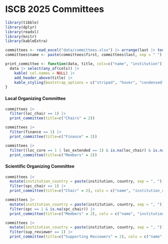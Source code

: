 # ISCB 2025 Committees

```r
library(tibble)
library(dplyr)
library(readxl)
library(knitr)
library(kableExtra)

committees <- read_excel("data/committees.xlsx") |> arrange(last |> toupper())
committees$name <- paste(committees$first, committees$last, sep = " ")

print_committee <- function(data, title, cols=c("name", "institution")) {
  data |> select(any_of(cols)) |>
    kable( col.names = NULL) |>
    add_header_above(title) |>
    kable_styling(bootstrap_options = c("striped", "hover", "condensed"))
}
```

::: {.grid}
::: {.g-col-12 .g-col-md-6}
#### Local Organizing Committee
```r
committees |> 
  filter(loc_chair == 1) |> 
  print_committee(title=c("Chairs" = 2))
```

```r
committees |> 
  filter(finance == 1) |> 
  print_committee(title=c("Finance" = 2))
```

```r
committees |> 
  filter((loc_core == 1 | loc_extended == 1) & is.na(loc_chair) & is.na(finance)) |> 
  print_committee(title=c("Members" = 2))
```
:::
::: {.g-col-12 .g-col-md-6}
#### Scientific Organizing Committee
```r
committees |> 
  mutate(institution_country = paste(institution, country, sep = ", ")) |>
  filter(spc_chair == 1) |>
  print_committee(title=c("Chair" = 2), cols = c("name", "institution_country"))
```

```r
committees |> 
  mutate(institution_country = paste(institution, country, sep = ", ")) |>
  filter(spc == 1 & is.na(spc_chair)) |>
  print_committee(title=c("Members" = 2), cols = c("name", "institution_country"))
```

```r
committees |> 
  mutate(institution_country = paste(institution, country, sep = ", ")) |>
  filter(sup_reviewer == 1) |>
  print_committee(title=c("Supporting Reviewers" = 2), cols = c("name", "institution_country"))
```
:::
::: 
